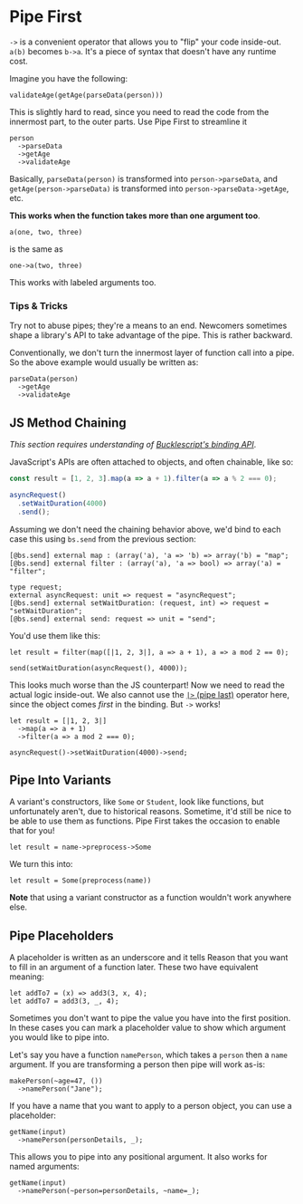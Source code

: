 # Pipe First

`->` is a convenient operator that allows you to "flip" your code inside-out. `a(b)` becomes `b->a`. It's a piece of syntax that doesn't have any runtime cost.

Imagine you have the following:

```reason
validateAge(getAge(parseData(person)))
```

This is slightly hard to read, since you need to read the code from the innermost part, to the outer parts. Use Pipe First to streamline it

```reason
person
  ->parseData
  ->getAge
  ->validateAge
```

Basically, `parseData(person)` is transformed into `person->parseData`, and `getAge(person->parseData)` is transformed into `person->parseData->getAge`, etc.

**This works when the function takes more than one argument too**.

```reason
a(one, two, three)
```

is the same as

```reason
one->a(two, three)
```

This works with labeled arguments too.

### Tips & Tricks

Try not to abuse pipes; they're a means to an end. Newcomers sometimes shape a library's API to take advantage of the pipe. This is rather backward.

Conventionally, we don't turn the innermost layer of function call into a pipe. So the above example would usually be written as:

```reason
parseData(person)
  ->getAge
  ->validateAge
```

## JS Method Chaining

_This section requires understanding of [Bucklescript's binding API](/docs/reason-compiler/latest/function#object-method)_.

JavaScript's APIs are often attached to objects, and often chainable, like so:

```js
const result = [1, 2, 3].map(a => a + 1).filter(a => a % 2 === 0);

asyncRequest()
  .setWaitDuration(4000)
  .send();
```

Assuming we don't need the chaining behavior above, we'd bind to each case this using `bs.send` from the previous section:

```reason
[@bs.send] external map : (array('a), 'a => 'b) => array('b) = "map";
[@bs.send] external filter : (array('a), 'a => bool) => array('a) = "filter";

type request;
external asyncRequest: unit => request = "asyncRequest";
[@bs.send] external setWaitDuration: (request, int) => request = "setWaitDuration";
[@bs.send] external send: request => unit = "send";
```

You'd use them like this:

```reason
let result = filter(map([|1, 2, 3|], a => a + 1), a => a mod 2 == 0);

send(setWaitDuration(asyncRequest(), 4000));
```

This looks much worse than the JS counterpart! Now we need to read the actual logic inside-out. We also cannot use the [`|>` (pipe last)](./pipe-last) operator here, since the object comes _first_ in the binding. But `->` works!

```reason
let result = [|1, 2, 3|]
  ->map(a => a + 1)
  ->filter(a => a mod 2 === 0);

asyncRequest()->setWaitDuration(4000)->send;
```

## Pipe Into Variants

A variant's constructors, like `Some` or `Student`, look like functions, but unfortunately aren't, due to historical reasons. Sometime, it'd still be nice to be able to use them as functions. Pipe First takes the occasion to enable that for you!

```reason
let result = name->preprocess->Some
```

We turn this into:

```reason
let result = Some(preprocess(name))
```

**Note** that using a variant constructor as a function wouldn't work anywhere else.

## Pipe Placeholders

A placeholder is written as an underscore and it tells Reason that you want to fill in an argument of a function later. These two have equivalent meaning:

```reason
let addTo7 = (x) => add3(3, x, 4);
let addTo7 = add3(3, _, 4);
```

Sometimes you don't want to pipe the value you have into the first position. In these cases you can mark a placeholder value to show which argument you would like to pipe into.

Let's say you have a function `namePerson`, which takes a `person` then a `name` argument. If you are transforming a person then pipe will work as-is:

```reason
makePerson(~age=47, ())
  ->namePerson("Jane");
```

If you have a name that you want to apply to a person object, you can use a placeholder:

```reason
getName(input)
  ->namePerson(personDetails, _);
```

This allows you to pipe into any positional argument. It also works for named arguments:

```reason
getName(input)
  ->namePerson(~person=personDetails, ~name=_);
```
